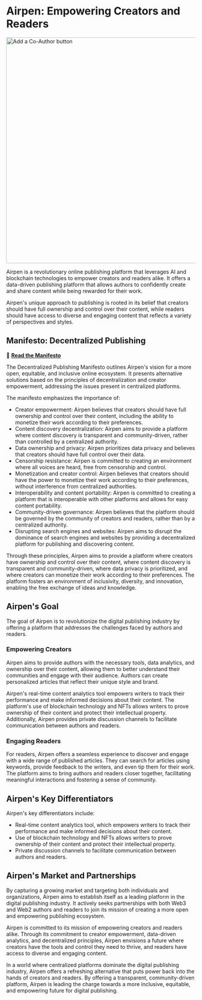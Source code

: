 
# Airpen: Empowering Creators and Readers

<Image
  src="/airpenBanner.png"
  alt="Add a Co-Author button"
  width="1000"
  height="600"
/>

Airpen is a revolutionary online publishing platform that leverages AI and blockchain technologies to empower creators and readers alike. It offers a data-driven publishing platform that allows authors to confidently create and share content while being rewarded for their work.

Airpen's unique approach to publishing is rooted in its belief that creators should have full ownership and control over their content, while readers should have access to diverse and engaging content that reflects a variety of perspectives and styles.

## Manifesto: Decentralized Publishing

📖 [**Read the Manifesto**](/manifesto) 

The Decentralized Publishing Manifesto outlines Airpen's vision for a more open, equitable, and inclusive online ecosystem. It presents alternative solutions based on the principles of decentralization and creator empowerment, addressing the issues present in centralized platforms.

The manifesto emphasizes the importance of:

- Creator empowerment: Airpen believes that creators should have full ownership and control over their content, including the ability to monetize their work according to their preferences.
- Content discovery decentralization: Airpen aims to provide a platform where content discovery is transparent and community-driven, rather than controlled by a centralized authority.
- Data ownership and privacy: Airpen prioritizes data privacy and believes that creators should have full control over their data.
- Censorship resistance: Airpen is committed to creating an environment where all voices are heard, free from censorship and control.
- Monetization and creator control: Airpen believes that creators should have the power to monetize their work according to their preferences, without interference from centralized authorities.
- Interoperability and content portability: Airpen is committed to creating a platform that is interoperable with other platforms and allows for easy content portability.
- Community-driven governance: Airpen believes that the platform should be governed by the community of creators and readers, rather than by a centralized authority.
- Disrupting search engines and websites: Airpen aims to disrupt the dominance of search engines and websites by providing a decentralized platform for publishing and discovering content.

Through these principles, Airpen aims to provide a platform where creators have ownership and control over their content, where content discovery is transparent and community-driven, where data privacy is prioritized, and where creators can monetize their work according to their preferences. The platform fosters an environment of inclusivity, diversity, and innovation, enabling the free exchange of ideas and knowledge.

## Airpen's Goal

The goal of Airpen is to revolutionize the digital publishing industry by offering a platform that addresses the challenges faced by authors and readers.

### Empowering Creators

Airpen aims to provide authors with the necessary tools, data analytics, and ownership over their content, allowing them to better understand their communities and engage with their audience. Authors can create personalized articles that reflect their unique style and brand.

Airpen's real-time content analytics tool empowers writers to track their performance and make informed decisions about their content. The platform's use of blockchain technology and NFTs allows writers to prove ownership of their content and protect their intellectual property. Additionally, Airpen provides private discussion channels to facilitate communication between authors and readers.

### Engaging Readers

For readers, Airpen offers a seamless experience to discover and engage with a wide range of published articles. They can search for articles using keywords, provide feedback to the writers, and even tip them for their work. The platform aims to bring authors and readers closer together, facilitating meaningful interactions and fostering a sense of community.

## Airpen's Key Differentiators

Airpen's key differentiators include:

- Real-time content analytics tool, which empowers writers to track their performance and make informed decisions about their content.
- Use of blockchain technology and NFTs allows writers to prove ownership of their content and protect their intellectual property.
- Private discussion channels to facilitate communication between authors and readers.

## Airpen's Market and Partnerships

By capturing a growing market and targeting both individuals and organizations, Airpen aims to establish itself as a leading platform in the digital publishing industry. It actively seeks partnerships with both Web3 and Web2 authors and readers to join its mission of creating a more open and empowering publishing ecosystem.

Airpen is committed to its mission of empowering creators and readers alike. Through its commitment to creator empowerment, data-driven analytics, and decentralized principles, Airpen envisions a future where creators have the tools and control they need to thrive, and readers have access to diverse and engaging content.

In a world where centralized platforms dominate the digital publishing industry, Airpen offers a refreshing alternative that puts power back into the hands of creators and readers. By offering a transparent, community-driven platform, Airpen is leading the charge towards a more inclusive, equitable, and empowering future for digital publishing.
